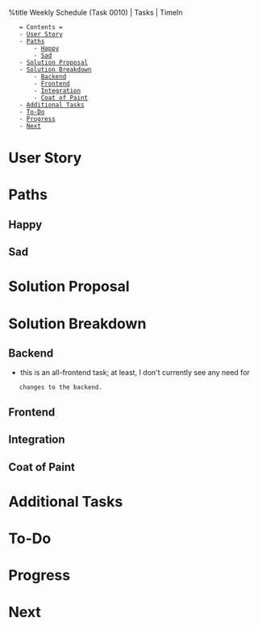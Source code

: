 %title Weekly Schedule (Task 0010) | Tasks | TimeIn

    = Contents =
    - [[#User Story|User Story]]
    - [[#Paths|Paths]]
        - [[#Paths#Happy|Happy]]
        - [[#Paths#Sad|Sad]]
    - [[#Solution Proposal|Solution Proposal]]
    - [[#Solution Breakdown|Solution Breakdown]]
        - [[#Solution Breakdown#Backend|Backend]]
        - [[#Solution Breakdown#Frontend|Frontend]]
        - [[#Solution Breakdown#Integration|Integration]]
        - [[#Solution Breakdown#Coat of Paint|Coat of Paint]]
    - [[#Additional Tasks|Additional Tasks]]
    - [[#To-Do|To-Do]]
    - [[#Progress|Progress]]
    - [[#Next|Next]]

= User Story =
= Paths =
== Happy ==
== Sad ==
= Solution Proposal =
= Solution Breakdown =
== Backend ==
* this is an all-frontend task; at least, I don't currently see any need for
    changes to the backend.
== Frontend ==
== Integration ==
== Coat of Paint ==
= Additional Tasks =
= To-Do =
= Progress =
= Next =

